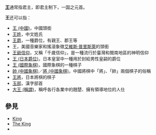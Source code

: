 {{noteTA
|G1=Show
|1=zh-tw:艾維斯·普里斯萊; zh-hk:埃爾維斯·皮禮士利; zh-cn:埃尔维斯·普雷斯利; 
}}
{{wiktionary|王}}
'''[[王|王]]'''通常指君主，即君主制下，一国之元首。

'''王'''还可以指：
*[[王_(中國)|王 (中國)]]，中國頭銜
*[[王姓|王姓]]，中文姓氏
*[[王爵|王爵]]，一種爵位，有親王、郡王等
*王，美國音樂家和搖滾象徵[[艾維斯·普里斯萊|艾維斯·普里斯萊]]的頭銜
*[[王爺信仰|王爺信仰]]，又稱「千歲信仰」，是一種流行於臺灣和閩南地區的神明信仰
*[[王_(日本爵位)|王 (日本爵位)]]，日本皇室中一種用於封給男性皇嗣的爵位
*[[王_(國際象棋)|王 (國際象棋)]]，國際象棋的一種棋子
*[[帥_(中國象棋)|帥 (中國象棋)]]／[[將_(中國象棋)|將 (中國象棋)]]，中國將棋中「將」、「帥」兩個棋子的俗稱
*[[王將|王將]]，日本將棋的棋子
*[[玉部|玉部]]，漢字部首
*[[大王_(稱謂)|大王 (稱謂)]]，稱呼各行各業中的翹楚、擁有領導地位的人仕

== 參見 ==
*[[King|King]]
*[[The_King|The King]]
*{{Lookfrom|王}}

{{disambig|W|cat=一字消歧義}}